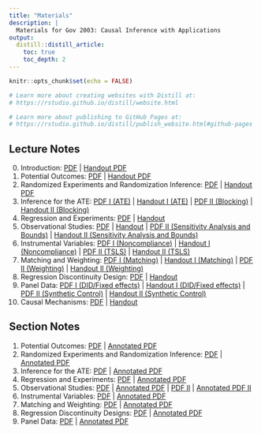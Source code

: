 ```yaml
---
title: "Materials"
description: |
  Materials for Gov 2003: Causal Inference with Applications
output:
  distill::distill_article:
    toc: true
    toc_depth: 2
---
```


```r
knitr::opts_chunk$set(echo = FALSE)

# Learn more about creating websites with Distill at:
# https://rstudio.github.io/distill/website.html

# Learn more about publishing to GitHub Pages at:
# https://rstudio.github.io/distill/publish_website.html#github-pages

```

## Lecture Notes

0. Introduction: [PDF](files/00_intro.pdf) |  [Handout PDF](files/00_intro_handout.pdf)
1. Potential Outcomes: [PDF](files/01_potential_outcomes.pdf) |  [Handout PDF](files/01_potential_outcomes_handout.pdf)
1. Randomized Experiments and Randomization Inference: [PDF](files/02_experiments.pdf) |  [Handout PDF](files/02_experiments_handout.pdf)
1. Inference for the ATE: [PDF I (ATE)](files/03_ate_inference.pdf) | [Handout I (ATE)](files/03_ate_inference_handout.pdf) | [PDF II (Blocking)](files/03_blocking_pairs.pdf) | [Handout II (Blocking)](files/03_blocking_pairs_handout.pdf)
1. Regression and Experiments: [PDF](files/04_regression.pdf) | [Handout](files/04_regression_handout.pdf)
1. Observational Studies: [PDF](files/05_observational_studies.pdf) | [Handout](files/05_observational_studies_handout.pdf) | [PDF II (Sensitivity Analysis and Bounds)](files/05_sens_partial.pdf) | [Handout II (Sensitivity Analysis and Bounds)](files/05_sens_partial_handout.pdf)
1. Instrumental Variables: [PDF I (Noncompliance)](files/06_iv.pdf) | [Handout I (Noncompliance)](files/06_iv_handout.pdf) | [PDF II (TSLS)](files/06_tsls.pdf) | [Handout II (TSLS)](files/06_tsls_handout.pdf)
1. Matching and Weighting: [PDF I (Matching)](files/07_matching.pdf) | [Handout I (Matching)](files/07_matching_handout.pdf) | [PDF II (Weighting)](files/07_weighting.pdf) | [Handout II (Weighting)](files/07_weighting_handout.pdf)
1. Regression Discontinuity Design: [PDF](files/08_rdd.pdf) | [Handout](files/08_rdd_handout.pdf)
1. Panel Data: [PDF I (DID/Fixed effects)](files/09_panel_did.pdf) | [Handout I (DID/Fixed effects)](files/09_panel_did_handout.pdf) |  [PDF II (Synthetic Control)](files/09_synth.pdf) | [Handout II (Synthetic Control)](files/09_synth_handout.pdf) 
1. Causal Mechanisms: [PDF](files/10_mechanisms.pdf) | [Handout](files/10_mechanisms_handout.pdf)

## Section Notes

1. Potential Outcomes: [PDF](files/section1_gov2003_2021F.pdf) | [Annotated PDF](files/section1_gov2003_2021F_annotated.pdf)
1. Randomized Experiments and Randomization Inference: [PDF](files/section2_gov2003_2021F.pdf) | [Annotated PDF](files/section2_gov2003_2021F_annotated.pdf)
1. Inference for the ATE: [PDF](files/section3_gov2003_2021F.pdf) | [Annotated PDF](files/section3_gov2003_2021F_annotated.pdf)
1. Regression and Experiments: [PDF](files/section4_gov2003_2021F.pdf) | [Annotated PDF](files/section4_gov2003_2021F_annotated.pdf)
1. Observational Studies: [PDF](files/section5_gov2003_2021F.pdf) | [Annotated PDF](files/section5_gov2003_2021F_annotated.pdf) | [PDF II](files/section6_gov2003_2021F.pdf) | [Annotated PDF II](files/section6_gov2003_2021F_annotated.pdf)
1. Instrumental Variables: [PDF](files/section7_gov2003_2021F.pdf) | [Annotated PDF](files/section7_gov2003_2021F_annotated.pdf)
1. Matching and Weighting: [PDF](files/section8_gov2003_2021F.pdf) | [Annotated PDF](files/section8_gov2003_2021F_annotated.pdf)
1. Regression Discontinuity Designs: [PDF](files/section9_gov2003_2021F.pdf) | [Annotated PDF](files/section9_gov2003_2021F_annotated.pdf)
1. Panel Data: [PDF](files/section10_gov2003_2021F.pdf) | [Annotated PDF](files/section10_gov2003_2021F_annotated.pdf)

